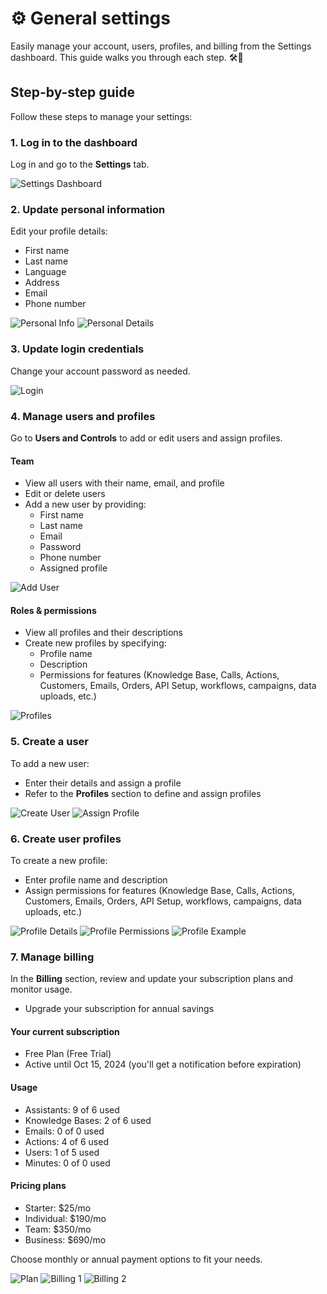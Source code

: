 # ⚙️ General settings

Easily manage your account, users, profiles, and billing from the Settings dashboard. This guide walks you through each step. 🛠️👤

## Step-by-step guide

Follow these steps to manage your settings:

### 1. Log in to the dashboard
Log in and go to the **Settings** tab.

<img src="https://storage.googleapis.com/helpsessionvideos/Contactswing/images/set1.jpg" alt="Settings Dashboard" />

### 2. Update personal information
Edit your profile details:
- First name
- Last name
- Language
- Address
- Email
- Phone number

<img src="https://storage.googleapis.com/helpsessionvideos/Contactswing/images/set10.jpg" alt="Personal Info" />
<img src="https://storage.googleapis.com/helpsessionvideos/Contactswing/images/personal.jpg" alt="Personal Details" />

### 3. Update login credentials
Change your account password as needed.

<img src="https://storage.googleapis.com/helpsessionvideos/Contactswing/images/login.jpg" alt="Login" />

### 4. Manage users and profiles
Go to **Users and Controls** to add or edit users and assign profiles.

#### Team
- View all users with their name, email, and profile
- Edit or delete users
- Add a new user by providing:
  - First name
  - Last name
  - Email
  - Password
  - Phone number
  - Assigned profile

<img src="https://storage.googleapis.com/helpsessionvideos/Contactswing/images/set9.jpg" alt="Add User" />

#### Roles & permissions
- View all profiles and their descriptions
- Create new profiles by specifying:
  - Profile name
  - Description
  - Permissions for features (Knowledge Base, Calls, Actions, Customers, Emails, Orders, API Setup, workflows, campaigns, data uploads, etc.)

<img src="https://storage.googleapis.com/helpsessionvideos/Contactswing/images/set8.jpg" alt="Profiles" />

### 5. Create a user
To add a new user:
- Enter their details and assign a profile
- Refer to the **Profiles** section to define and assign profiles

<img src="https://storage.googleapis.com/helpsessionvideos/Contactswing/images/set2.jpg" alt="Create User" />
<img src="https://storage.googleapis.com/helpsessionvideos/Contactswing/images/set4.jpg" alt="Assign Profile" />

### 6. Create user profiles
To create a new profile:
- Enter profile name and description
- Assign permissions for features (Knowledge Base, Calls, Actions, Customers, Emails, Orders, API Setup, workflows, campaigns, data uploads, etc.)

<img src="https://storage.googleapis.com/helpsessionvideos/Contactswing/images/set5.jpg" alt="Profile Details" />
<img src="https://storage.googleapis.com/helpsessionvideos/Contactswing/images/set6.jpg" alt="Profile Permissions" />
<img src="https://storage.googleapis.com/helpsessionvideos/Contactswing/images/dev.jpg" alt="Profile Example" />

### 7. Manage billing
In the **Billing** section, review and update your subscription plans and monitor usage.
- Upgrade your subscription for annual savings

#### Your current subscription
- Free Plan (Free Trial)
- Active until Oct 15, 2024 (you'll get a notification before expiration)

#### Usage
- Assistants: 9 of 6 used
- Knowledge Bases: 2 of 6 used
- Emails: 0 of 0 used
- Actions: 4 of 6 used
- Users: 1 of 5 used
- Minutes: 0 of 0 used

#### Pricing plans
- Starter: $25/mo
- Individual: $190/mo
- Team: $350/mo
- Business: $690/mo

Choose monthly or annual payment options to fit your needs.

<img src="https://storage.googleapis.com/helpsessionvideos/Contactswing/images/plan.jpg" alt="Plan" />
<img src="https://storage.googleapis.com/helpsessionvideos/Contactswing/images/bill1.jpg" alt="Billing 1" />
<img src="https://storage.googleapis.com/helpsessionvideos/Contactswing/images/bill2.jpg" alt="Billing 2" />
